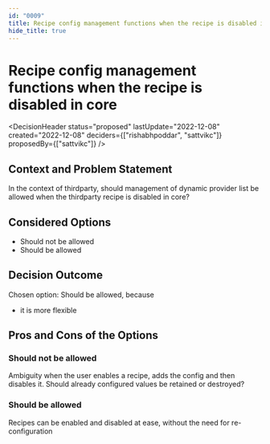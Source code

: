 ```yaml
---
id: "0009"
title: Recipe config management functions when the recipe is disabled in core
hide_title: true
---
```



# Recipe config management functions when the recipe is disabled in core

<DecisionHeader status="proposed" lastUpdate="2022-12-08" created="2022-12-08" deciders={["rishabhpoddar", "sattvikc"]} proposedBy={["sattvikc"]} />

## Context and Problem Statement

In the context of thirdparty, should management of dynamic provider list be allowed when the thirdparty recipe is disabled in core?

## Considered Options

* Should not be allowed
* Should be allowed


## Decision Outcome

Chosen option: Should be allowed, because

* it is more flexible

## Pros and Cons of the Options

### Should not be allowed

<ArgumentCon> Ambiguity when the user enables a recipe, adds the config and then disables it. Should already configured values be retained or destroyed? </ArgumentCon>

### Should be allowed

<ArgumentPro> Recipes can be enabled and disabled at ease, without the need for re-configuration </ArgumentPro>
